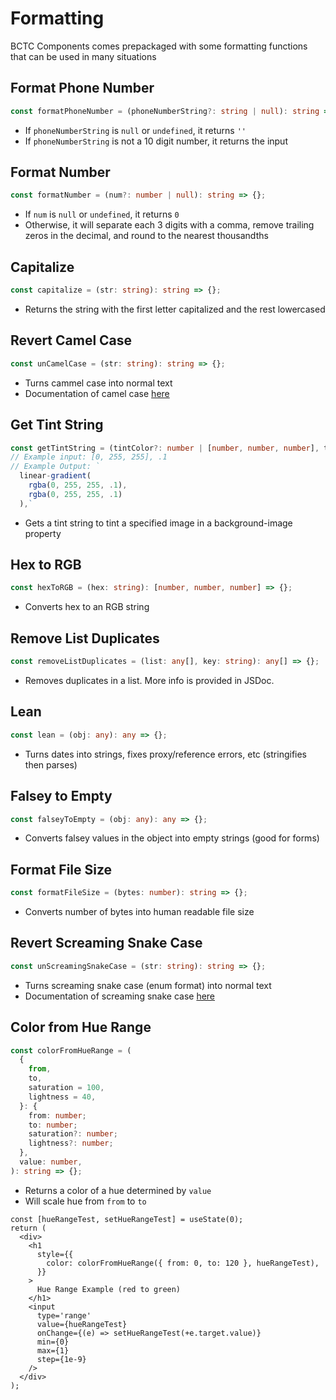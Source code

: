 
# Formatting

BCTC Components comes prepackaged with some formatting functions that can be used in many situations

## Format Phone Number

```ts
const formatPhoneNumber = (phoneNumberString?: string | null): string => {};
```

- If `phoneNumberString` is `null` or `undefined`, it returns `''`
- If `phoneNumberString` is not a 10 digit number, it returns the input

## Format Number

```ts
const formatNumber = (num?: number | null): string => {};
```

- If `num` is `null` or `undefined`, it returns `0`
- Otherwise, it will separate each 3 digits with a comma, remove trailing zeros in the decimal, and round to the nearest thousandths

## Capitalize

```ts
const capitalize = (str: string): string => {};
```

- Returns the string with the first letter capitalized and the rest lowercased

## Revert Camel Case

```ts
const unCamelCase = (str: string): string => {};
```

- Turns cammel case into normal text
- Documentation of camel case [here](https://en.wikipedia.org/wiki/Camel_case)

## Get Tint String

```ts
const getTintString = (tintColor?: number | [number, number, number], tintStrength = 0.5): string => {};
// Example input: [0, 255, 255], .1
// Example Output: `
  linear-gradient(
    rgba(0, 255, 255, .1),
    rgba(0, 255, 255, .1)
  ),`
```

- Gets a tint string to tint a specified image in a background-image property

## Hex to RGB

```ts
const hexToRGB = (hex: string): [number, number, number] => {};
```

- Converts hex to an RGB string

## Remove List Duplicates

```ts
const removeListDuplicates = (list: any[], key: string): any[] => {};
```

- Removes duplicates in a list. More info is provided in JSDoc.

## Lean

```ts
const lean = (obj: any): any => {};
```

- Turns dates into strings, fixes proxy/reference errors, etc (stringifies then parses)

## Falsey to Empty

```ts
const falseyToEmpty = (obj: any): any => {};
```

- Converts falsey values in the object into empty strings (good for forms)

## Format File Size

```ts
const formatFileSize = (bytes: number): string => {};
```

- Converts number of bytes into human readable file size

## Revert Screaming Snake Case

```ts
const unScreamingSnakeCase = (str: string): string => {};
```

- Turns screaming snake case (enum format) into normal text
- Documentation of screaming snake case [here](https://en.wikipedia.org/wiki/Snake_case)

## Color from Hue Range

```ts
const colorFromHueRange = (
  {
    from,
    to,
    saturation = 100,
    lightness = 40,
  }: {
    from: number;
    to: number;
    saturation?: number;
    lightness?: number;
  },
  value: number,
): string => {};
```

- Returns a color of a hue determined by `value`
- Will scale hue from `from` to `to`

<HueRangeExample />

```tsx
const [hueRangeTest, setHueRangeTest] = useState(0);
return (
  <div>
    <h1
      style={{
        color: colorFromHueRange({ from: 0, to: 120 }, hueRangeTest),
      }}
    >
      Hue Range Example (red to green)
    </h1>
    <input
      type='range'
      value={hueRangeTest}
      onChange={(e) => setHueRangeTest(+e.target.value)}
      min={0}
      max={1}
      step={1e-9}
    />
  </div>
);
```
